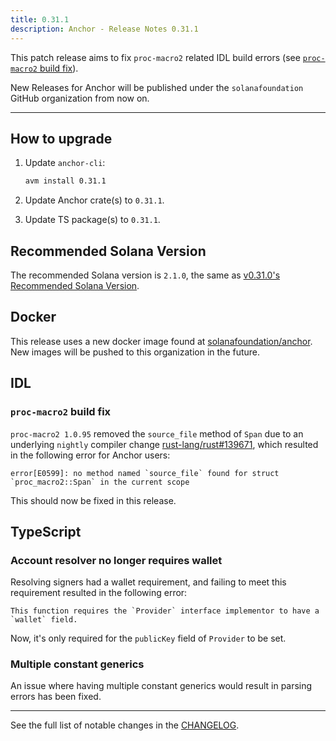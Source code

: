 ```yaml
---
title: 0.31.1
description: Anchor - Release Notes 0.31.1
---
```


This patch release aims to fix `proc-macro2` related IDL build errors (see
[`proc-macro2` build fix](#proc-macro2-build-fix)).

New Releases for Anchor will be published under the `solanafoundation` GitHub
organization from now on.

---

## How to upgrade

1. Update `anchor-cli`:

   ```sh
   avm install 0.31.1
   ```

2. Update Anchor crate(s) to `0.31.1`.

3. Update TS package(s) to `0.31.1`.

## Recommended Solana Version

The recommended Solana version is `2.1.0`, the same as
[v0.31.0's Recommended Solana Version](./0-31-0#recommended-solana-version).

## Docker

This release uses a new docker image found at
[solanafoundation/anchor](https://hub.docker.com/r/solanafoundation/anchor). New
images will be pushed to this organization in the future.

## IDL

### `proc-macro2` build fix

`proc-macro2 1.0.95` removed the `source_file` method of `Span` due to an
underlying `nightly` compiler change
[rust-lang/rust#139671](https://github.com/rust-lang/rust/pull/139671), which
resulted in the following error for Anchor users:

```
error[E0599]: no method named `source_file` found for struct `proc_macro2::Span` in the current scope
```

This should now be fixed in this release.

## TypeScript

### Account resolver no longer requires wallet

Resolving signers had a wallet requirement, and failing to meet this requirement
resulted in the following error:

```
This function requires the `Provider` interface implementor to have a `wallet` field.
```

Now, it's only required for the `publicKey` field of `Provider` to be set.

### Multiple constant generics

An issue where having multiple constant generics would result in parsing errors
has been fixed.

---

See the full list of notable changes in the
[CHANGELOG](https://github.com/solana-foundation/anchor/blob/v0.31.1/CHANGELOG.md#0311---2025-04-19).
